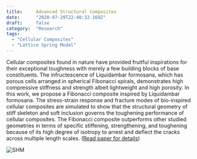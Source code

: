 ```yaml
---
title:     Advanced Structural Composites
date:      "2020-07-29T22:40:32.169Z"
draft:     false
category:  "Research"
tags:
  - "Cellular Composites"
  - "Lattice Spring Model"
---
```



Cellular composites found in nature have provided fruitful inspirations for their exceptional
toughness with merely a few building blocks of base constituents. The infructescence of
Liquidambar formosana, which has porous cells arranged in spherical Fibonacci spirals,
demonstrates high compressive stiffness and strength albeit lightweight and high porosity.
In this work, we propose a Fibonacci composite inspired by Liquidambar formosana. The
stress-strain response and fracture modes of bio-inspired cellular composites are simulated to
show that the structural geometry of stiff skeleton and soft inclusion governs the toughening
performance of cellular composites. The Fibonacci composite outperforms other studied
geometries in terms of specific stiffening, strengthening, and toughening because of its high
degree of isotropy to arrest and deflect the cracks across multiple length scales. ([Read paper for details](https://github.com/Chiang-Yuan/Portfolio/raw/master/content/publication/BioMGI_preprint_CS.pdf)) 


![SHM](../research/lf.jpg)
